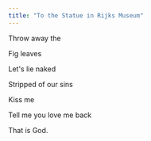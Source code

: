 ```yaml
---
title: "To the Statue in Rijks Museum"
---
```


Throw away the

Fig leaves

Let's lie naked

Stripped of our sins

Kiss me

Tell me you love me back

That is God.

